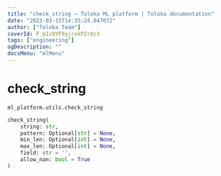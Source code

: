 ```yaml
---
title: "check_string — Toloka ML platform | Toloka documentation"
date: "2023-03-15T14:35:24.047072"
author: ["Toloka Team"]
coverId: F_bIcOYF9yjrxkPZrXc3
tags: ["engineering"]
ogDescription: ""
docsMenu: "mlMenu"
---
```


# check_string

`ml_platform.utils.check_string`

```python
check_string(
    string: str,
    pattern: Optional[str] = None,
    min_len: Optional[int] = None,
    max_len: Optional[int] = None,
    field: str = '',
    allow_nan: bool = True
)
```